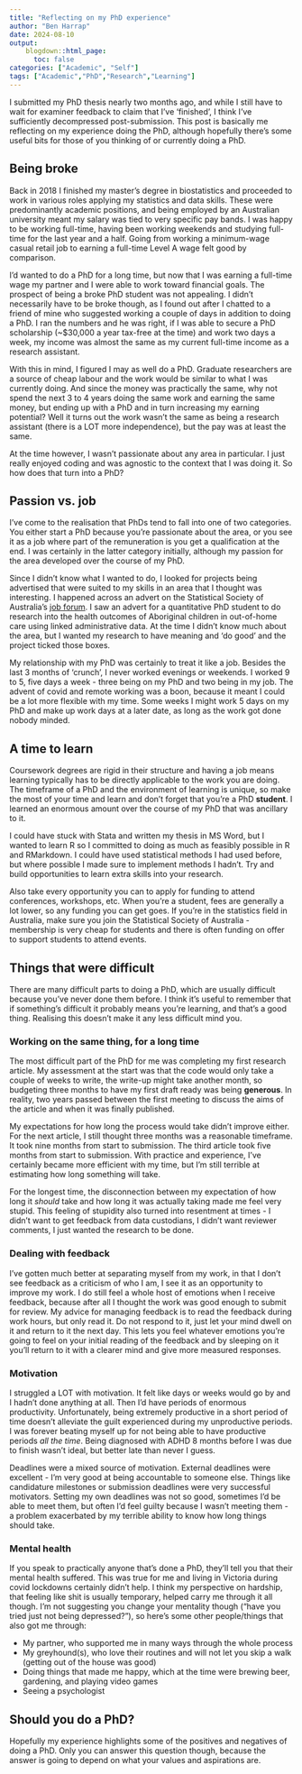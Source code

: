 ```yaml
---
title: "Reflecting on my PhD experience"
author: "Ben Harrap"
date: 2024-08-10
output:
    blogdown::html_page:
      toc: false
categories: ["Academic", "Self"]
tags: ["Academic","PhD","Research","Learning"]
---
```


I submitted my PhD thesis nearly two months ago, and while I still have to wait for examiner feedback to claim that I've 'finished', I think I've sufficiently decompressed post-submission. This post is basically me reflecting on my experience doing the PhD, although hopefully there's some useful bits for those of you thinking of or currently doing a PhD.

## Being broke

Back in 2018 I finished my master's degree in biostatistics and proceeded to work in various roles applying my statistics and data skills. These were predominantly academic positions, and being employed by an Australian university meant my salary was tied to very specific pay bands. I was happy to be working full-time, having been working weekends and studying full-time for the last year and a half. Going from working a minimum-wage casual retail job to earning a full-time Level A wage felt good by comparison.

I'd wanted to do a PhD for a long time, but now that I was earning a full-time wage my partner and I were able to work toward financial goals. The prospect of being a broke PhD student was not appealing. I didn't necessarily have to be broke though, as I found out after I chatted to a friend of mine who suggested working a couple of days in addition to doing a PhD. I ran the numbers and he was right, if I was able to secure a PhD scholarship (~$30,000 a year tax-free at the time) and work two days a week, my income was almost the same as my current full-time income as a research assistant.

With this in mind, I figured I may as well do a PhD. Graduate researchers are a source of cheap labour and the work would be similar to what I was currently doing. And since the money was practically the same, why not spend the next 3 to 4 years doing the same work and earning the same money, but ending up with a PhD and in turn increasing my earning potential? Well it turns out the work wasn't the same as being a research assistant (there is a LOT more independence), but the pay was at least the same.

At the time however, I wasn't passionate about any area in particular. I just really enjoyed coding and was agnostic to the context that I was doing it. So how does that turn into a PhD?

## Passion vs. job

I've come to the realisation that PhDs tend to fall into one of two categories. You either start a PhD because you're passionate about the area, or you see it as a job where part of the remuneration is you get a qualification at the end. I was certainly in the latter category initially, although my passion for the area developed over the course of my PhD.

Since I didn't know what I wanted to do, I looked for projects being advertised that were suited to my skills in an area that I thought was interesting. I happened across an advert on the Statistical Society of Australia's [job forum](https://statsoc.org.au/forum-job-vacancies){target="_blank"}. I saw an advert for a quantitative PhD student to do research into the health outcomes of Aboriginal children in out-of-home care using linked administrative data. At the time I didn't know much about the area, but I wanted my research to have meaning and 'do good' and the project ticked those boxes.

My relationship with my PhD was certainly to treat it like a job. Besides the last 3 months of 'crunch', I never worked evenings or weekends. I worked 9 to 5, five days a week - three being on my PhD and two being in my job. The advent of covid and remote working was a boon, because it meant I could be a lot more flexible with my time. Some weeks I might work 5 days on my PhD and make up work days at a later date, as long as the work got done nobody minded.

## A time to learn

Coursework degrees are rigid in their structure and having a job means learning typically has to be directly applicable to the work you are doing. The timeframe of a PhD and the environment of learning is unique, so make the most of your time and learn and don't forget that you're a PhD **student**. I learned an enormous amount over the course of my PhD that was ancillary to it.

I could have stuck with Stata and written my thesis in MS Word, but I wanted to learn R so I committed to doing as much as feasibly possible in R and RMarkdown. I could have used statistical methods I had used before, but where possible I made sure to implement methods I hadn't. Try and build opportunities to learn extra skills into your research. 

Also take every opportunity you can to apply for funding to attend conferences, workshops, etc. When you're a student, fees are generally a lot lower, so any funding you can get goes. If you're in the statistics field in Australia, make sure you join the Statistical Society of Australia - membership is very cheap for students and there is often funding on offer to support students to attend events.

## Things that were difficult

There are many difficult parts to doing a PhD, which are usually difficult because you've never done them before. I think it's useful to remember that if something's difficult it probably means you're learning, and that's a good thing. Realising this doesn't make it any less difficult mind you.

### Working on the same thing, for a long time

The most difficult part of the PhD for me was completing my first research article. My assessment at the start was that the code would only take a couple of weeks to write, the write-up might take another month, so budgeting three months to have my first draft ready was being **generous**. In reality, two years passed between the first meeting to discuss the aims of the article and when it was finally published.

My expectations for how long the process would take didn't improve either. For the next article, I still thought three months was a reasonable timeframe. It took nine months from start to submission. The third article took five months from start to submission. With practice and experience, I've certainly became more efficient with my time, but I'm still terrible at estimating how long something will take.

For the longest time, the disconnection between my expectation of how long it *should* take and how long it was actually taking made me feel very stupid. This feeling of stupidity also turned into resentment at times - I didn't want to get feedback from data custodians, I didn't want reviewer comments, I just wanted the research to be done.

### Dealing with feedback

I've gotten much better at separating myself from my work, in that I don't see feedback as a criticism of who I am, I see it as an opportunity to improve my work. I do still feel a whole host of emotions when I receive feedback, because after all I thought the work was good enough to submit for review. My advice for managing feedback is to read the feedback during work hours, but only read it. Do not respond to it, just let your mind dwell on it and return to it the next day. This lets you feel whatever emotions you're going to feel on your initial reading of the feedback and by sleeping on it you'll return to it with a clearer mind and give more measured responses.

### Motivation

I struggled a LOT with motivation. It felt like days or weeks would go by and I hadn't done anything at all. Then I'd have periods of enormous productivity. Unfortunately, being extremely productive in a short period of time doesn't alleviate the guilt experienced during my unproductive periods. I was forever beating myself up for not being able to have productive periods *all the time*. Being diagnosed with ADHD 8 months before I was due to finish wasn't ideal, but better late than never I guess.

Deadlines were a mixed source of motivation. External deadlines were excellent - I'm very good at being accountable to someone else. Things like candidature milestones or submission deadlines were very successful motivators. Setting my own deadlines was not so good, sometimes I'd be able to meet them, but often I'd feel guilty because I wasn't meeting them - a problem exacerbated by my terrible ability to know how long things should take.

### Mental health

If you speak to practically anyone that's done a PhD, they'll tell you that their mental health suffered. This was true for me and living in Victoria during covid lockdowns certainly didn't help. I think my perspective on hardship, that feeling like shit is usually temporary, helped carry me through it all though. I'm not suggesting you change your mentality though ("have you tried just not being depressed?"), so here's some other people/things that also got me through:

- My partner, who supported me in many ways through the whole process
- My greyhound(s), who love their routines and will not let you skip a walk (getting out of the house was good)
- Doing things that made me happy, which at the time were brewing beer, gardening, and playing video games
- Seeing a psychologist

## Should you do a PhD?

Hopefully my experience highlights some of the positives and negatives of doing a PhD. Only you can answer this question though, because the answer is going to depend on what your values and aspirations are.